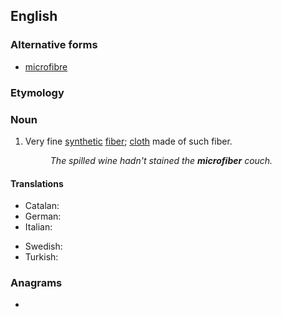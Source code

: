 ==English==

===Alternative forms===
* {{qualifier|Canadian|British}} [[microfibre]]

===Etymology===
{{prefix|micro|fiber|lang=en}}

===Noun===
{{en-noun|~}}

# Very fine [[synthetic]] [[fiber]]; [[cloth]] made of such fiber.
#: ''The spilled wine hadn't stained the '''microfiber''' couch.''

====Translations====
{{trans-top|particularly fine fiber}}
* Catalan: {{t|ca|microfibra|f}}
* German: {{t|de|Mikrofaser|f}}
* Italian: {{t+|it|microfibra|f}}
{{trans-mid}}
* Swedish: {{t|sv|mikrofiber|c}}
* Turkish: {{t|tr|mikrofiber}}
{{trans-bottom}}

===Anagrams===
* {{anagrams|en|a=bcefiimorr|microfibre}}